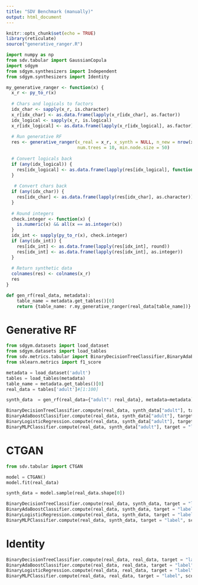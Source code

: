 ```yaml
---
title: "SDV Benchmark (manually)"
output: html_document
---
```

  
```r
knitr::opts_chunk$set(echo = TRUE)
library(reticulate)
source("generative_ranger.R")
```

```python
import numpy as np
from sdv.tabular import GaussianCopula
import sdgym
from sdgym.synthesizers import Independent
from sdgym.synthesizers import Identity
```

```r
my_generative_ranger <- function(x) {
  x_r <- py_to_r(x)
  
  # Chars and logicals to factors
  idx_char <- sapply(x_r, is.character)
  x_r[idx_char] <- as.data.frame(lapply(x_r[idx_char], as.factor))
  idx_logical <- sapply(x_r, is.logical)
  x_r[idx_logical] <- as.data.frame(lapply(x_r[idx_logical], as.factor))
  
  # Run generative RF
  res <- generative_ranger(x_real = x_r, x_synth = NULL, n_new = nrow(x_r),
                           num.trees = 10, min.node.size = 50)
  
  # Convert logicals back
  if (any(idx_logical)) {
    res[idx_logical] <- as.data.frame(lapply(res[idx_logical], function(x) {x == "TRUE"}))
  }
  
   # Convert chars back
  if (any(idx_char)) {
    res[idx_char] <- as.data.frame(lapply(res[idx_char], as.character))
  }
  
  # Round integers
  check.integer <- function(x) {
    is.numeric(x) && all(x == as.integer(x))
  }
  idx_int <- sapply(py_to_r(x), check.integer)
  if (any(idx_int)) {
    res[idx_int] <- as.data.frame(lapply(res[idx_int], round))
    res[idx_int] <- as.data.frame(lapply(res[idx_int], as.integer))
  }
  
  # Return synthetic data
  colnames(res) <- colnames(x_r)
  res
}
```


```python
def gen_rf(real_data, metadata):
    table_name = metadata.get_tables()[0]
    return {table_name: r.my_generative_ranger(real_data[table_name])}

```

# Generative RF
```python
from sdgym.datasets import load_dataset
from sdgym.datasets import load_tables
from sdv.metrics.tabular import BinaryDecisionTreeClassifier,BinaryAdaBoostClassifier,BinaryLogisticRegression,BinaryMLPClassifier
from sklearn.metrics import f1_score

metadata = load_dataset('adult')
tables = load_tables(metadata)
table_name = metadata.get_tables()[0]
real_data = tables['adult']#[1:100]

synth_data  = gen_rf(real_data={"adult": real_data}, metadata=metadata)

BinaryDecisionTreeClassifier.compute(real_data, synth_data["adult"], target = "label", scorer=f1_score)
BinaryAdaBoostClassifier.compute(real_data, synth_data["adult"], target = "label", scorer=f1_score)
BinaryLogisticRegression.compute(real_data, synth_data["adult"], target = "label", scorer=f1_score)
BinaryMLPClassifier.compute(real_data, synth_data["adult"], target = "label", scorer=f1_score)

```

# CTGAN
```python
from sdv.tabular import CTGAN

model = CTGAN()
model.fit(real_data)

synth_data = model.sample(real_data.shape[0])

BinaryDecisionTreeClassifier.compute(real_data, synth_data, target = "label", scorer=f1_score)
BinaryAdaBoostClassifier.compute(real_data, synth_data, target = "label", scorer=f1_score)
BinaryLogisticRegression.compute(real_data, synth_data, target = "label", scorer=f1_score)
BinaryMLPClassifier.compute(real_data, synth_data, target = "label", scorer=f1_score)
```

# Identity
```python
BinaryDecisionTreeClassifier.compute(real_data, real_data, target = "label", scorer=f1_score)
BinaryAdaBoostClassifier.compute(real_data, real_data, target = "label", scorer=f1_score)
BinaryLogisticRegression.compute(real_data, real_data, target = "label", scorer=f1_score)
BinaryMLPClassifier.compute(real_data, real_data, target = "label", scorer=f1_score)
```
